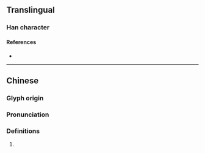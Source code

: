 {{character info}}
==Translingual==

===Han character===
{{Han char|rn=86|rad=火|as=09|sn=13|four=97894|canj=FNHD|ids=⿰火柔}}

====References====
* {{Han ref|kx=0677.280|dkj=19219|dj=1088.120|hdz=32220.080|uh=7163|ud=29027|bh=DE6E|bd=56942}}

----

==Chinese==
{{zh-forms}}

===Glyph origin===
{{Han etym}}

===Pronunciation===
{{zh-pron
|m=rǒu
|c=jau4
|mc=y
|oc=y
|cat=
}}

===Definitions===
{{zh-hanzi}}

# {{rfdef|zh}}